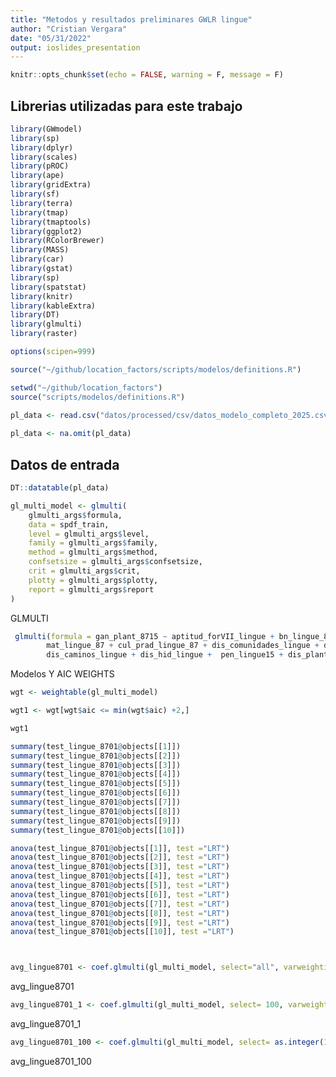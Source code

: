 ```yaml
---
title: "Metodos y resultados preliminares GWLR lingue"
author: "Cristian Vergara"
date: "05/31/2022"
output: ioslides_presentation
---
```


```r
knitr::opts_chunk$set(echo = FALSE, warning = F, message = F)

```


## Librerias utilizadas para este trabajo

```r
library(GWmodel)
library(sp)
library(dplyr)
library(scales)
library(pROC)
library(ape)
library(gridExtra)
library(sf)
library(terra)
library(tmap)
library(tmaptools)
library(ggplot2)
library(RColorBrewer)
library(MASS)
library(car)
library(gstat)
library(sp)
library(spatstat)
library(knitr)
library(kableExtra)
library(DT)
library(glmulti)
library(raster)

```
```r
options(scipen=999)
```

```r

source("~/github/location_factors/scripts/modelos/definitions.R")
```

```r

setwd("~/github/location_factors")
source("scripts/modelos/definitions.R")

pl_data <- read.csv("datos/processed/csv/datos_modelo_completo_2025.csv")
  
pl_data <- na.omit(pl_data)

```

## Datos de entrada

```r
DT::datatable(pl_data)
```

```r

gl_multi_model <- glmulti(
    glmulti_args$formula,
    data = spdf_train,
    level = glmulti_args$level,
    family = glmulti_args$family,
    method = glmulti_args$method,
    confsetsize = glmulti_args$confsetsize,
    crit = glmulti_args$crit,
    plotty = glmulti_args$plotty,
    report = glmulti_args$report
)


```

GLMULTI

```r


 glmulti(formula = gan_plant_8715 ~ aptitud_forVII_lingue + bn_lingue_87 +
        mat_lingue_87 + cul_prad_lingue_87 + dis_comunidades_lingue + dis_urbano_lingue + 
        dis_caminos_lingue + dis_hid_lingue +  pen_lingue15 + dis_plant87_lingue + predios_lingue1, level = 1, data = spdf_train, family = binomial, method = "h", confsetsize = 300, crit = aic, plotty = TRUE, report = TRUE)


```

Modelos Y AIC WEIGHTS

```r

wgt <- weightable(gl_multi_model)

```


```r
wgt1 <- wgt[wgt$aic <= min(wgt$aic) +2,]

wgt1

```

```r
summary(test_lingue_8701@objects[[1]])
summary(test_lingue_8701@objects[[2]])
summary(test_lingue_8701@objects[[3]])
summary(test_lingue_8701@objects[[4]])
summary(test_lingue_8701@objects[[5]])
summary(test_lingue_8701@objects[[6]])
summary(test_lingue_8701@objects[[7]])
summary(test_lingue_8701@objects[[8]])
summary(test_lingue_8701@objects[[9]])
summary(test_lingue_8701@objects[[10]])


```

```r

anova(test_lingue_8701@objects[[1]], test ="LRT")
anova(test_lingue_8701@objects[[2]], test ="LRT")
anova(test_lingue_8701@objects[[3]], test ="LRT")
anova(test_lingue_8701@objects[[4]], test ="LRT")
anova(test_lingue_8701@objects[[5]], test ="LRT")
anova(test_lingue_8701@objects[[6]], test ="LRT")
anova(test_lingue_8701@objects[[7]], test ="LRT")
anova(test_lingue_8701@objects[[8]], test ="LRT")
anova(test_lingue_8701@objects[[9]], test ="LRT")
anova(test_lingue_8701@objects[[10]], test ="LRT")




```

```r
avg_lingue8701 <- coef.glmulti(gl_multi_model, select="all", varweighting ="Buckland", icmethod ="Lukacs")
```

avg_lingue8701


```r
avg_lingue8701_1 <- coef.glmulti(gl_multi_model, select= 100, varweighting ="Buckland", icmethod ="Lukacs")
```

avg_lingue8701_1
  
  
```r
avg_lingue8701_100 <- coef.glmulti(gl_multi_model, select= as.integer(10), varweighting ="Buckland", icmethod ="Lukacs")
```

avg_lingue8701_100

